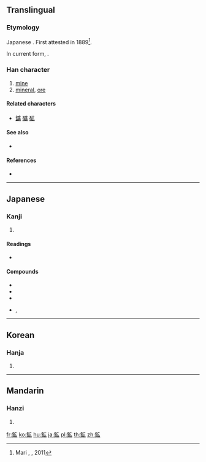 {{character info/new}}
{{also|鑛|礦}}
==Translingual==

===Etymology===
Japanese {{Han simp|鑛|f=廣|t=広}}. First attested in 1889<ref>Mari {{smallcaps|Yamashita}}, [http://www.kanken.or.jp/project/data/investigation_incentive_award_2010_yamashita.pdf {{lang|ja|「広」の字体について―略字体の出現時期とその要因―}}], 2011</ref>.

In current form, {{Han compound|金|t1=metal|広}}.

===Han character===
{{Han char|rn=167|rad=金|as=05|sn=13|four=|canj=CII,XCII|ids=⿰金広}}

# [[mine]]
# [[mineral]], [[ore]]

====Related characters====
* [[鑛]] [[礦]] [[砿]]

====See also====
* {{l|mul|鈎}} <!-- visually similar -->

====References====
* {{Han ref|kx=1303.101|dkj=40340|dj=1804.150|hdz=64190.111|uh=9271|ud=37489}}
<references />

----

==Japanese==

===Kanji===
{{ja-kanji|grade=5|rs=金05|style=s|kyu=鑛}}

# {{defn|lang=ja|sort=金05}}

====Readings====
* {{ja-readings|goon=[[こう]] (kō)|kanon=[[こう]] (kō)|kun=[[あらがね]] (aragane)|nanori=[[かね]] (kane)}}

====Compounds====
* {{ja-l|鉱業}}
* {{ja-l|鉱石}}
* {{ja-l|炭鉱}}
* {{ja-l|鎔鉱炉}}, {{ja-l|溶鉱炉}}

----

==Korean==

===Hanja===
{{ko-hanja|hangeul=광|eumhun=|rv=gwang|mr=kwang|y=kwang}}

# {{defn|lang=ko|sort=金05}}

----

==Mandarin==

===Hanzi===
{{cmn-hanzi|pin=[[kuàng]] ([[kuang4]])|wg=k'uang<sup>4</sup>}}

# {{defn|lang=cmn|sort=金05}}

[[fr:鉱]]
[[ko:鉱]]
[[hu:鉱]]
[[ja:鉱]]
[[pl:鉱]]
[[th:鉱]]
[[zh:鉱]]